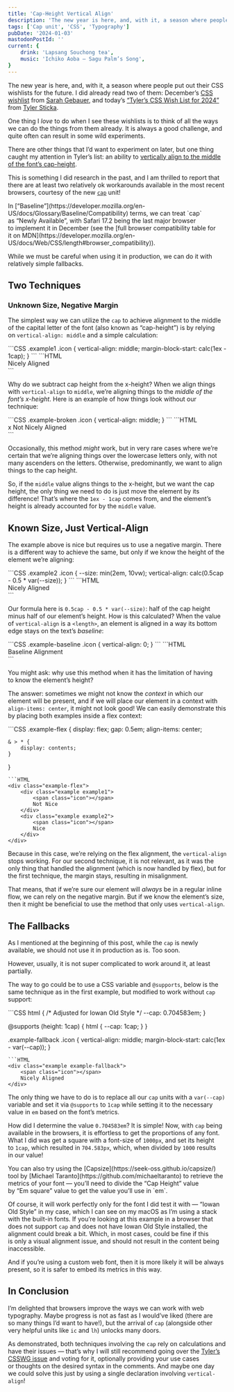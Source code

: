 ```yaml
---
title: 'Cap-Height Vertical Align'
description: 'The new year is here, and, with it, a season where people put out their CSS wishlists for the future. I did already read two of them: December’s CSS wishlist from Sarah Gebauer, and today’s “Tyler’s CSS Wish List for 2024” from Tyler Sticka. One thing caught my attention in Tyler’s list: an ability to vertically align to the middle of the font’s cap-height. I am thrilled to report that there are at least two relatively ok workarounds available in the most recent browsers, courtesy of the new `cap` unit!'
tags: ['Cap unit', 'CSS', 'Typography']
pubDate: '2024-01-03'
mastodonPostId: ''
current: {
	drink: 'Lapsang Souchong tea',
	music: 'Ichiko Aoba — Sagu Palm’s Song',
}
---
```



The new year is here, and, with it, a season where people put out their CSS wishlists for the future.
I did already read two of them: December’s [CSS wishlist](https://www.sarahgebauer.com/post/day-25-css-wishlist/) from [Sarah Gebauer](https://www.sarahgebauer.com/), and today’s [“Tyler’s CSS Wish List for 2024”](https://cloudfour.com/thinks/tylers-css-wish-list-for-2024/) from [Tyler Sticka](https://tylersticka.com/).

One thing I _love_ to do when I see these wishlists is to think of all the ways we can do the things from them already. It is always a good challenge, and quite often can result in some wild experiments.

There are other things that I’d want to experiment on later, but one thing caught my attention in Tyler’s list: an ability to [vertically align to the middle of the font’s cap-height](https://github.com/w3c/csswg-drafts/issues/4707).

This is something I did research in the past, and I am thrilled to report that there are at least two relatively ok workarounds available in the most recent browsers, courtesy of the new [`cap`](https://drafts.csswg.org/css-values/#cap) unit!

<aside class="warning">
In [“Baseline”](https://developer.mozilla.org/en-US/docs/Glossary/Baseline/Compatibility) terms, we can treat `cap` as “Newly Available”, with Safari 17.2 being the last major browser to implement it in December (see the [full browser compatibility table for it on MDN](https://developer.mozilla.org/en-US/docs/Web/CSS/length#browser_compatibility)).

While we must be careful when using it in production, we can do it with relatively simple fallbacks.
</aside>

## Two Techniques

### Unknown Size, Negative Margin

The simplest way we can utilize the `cap` to achieve alignment to the middle of the capital letter of the font (also known as “cap-height”) is by relying on `vertical-align: middle` and a simple calculation:

<style>{`
.example {
	font-size: min(2em, 9vw);
}
.example,
.example-flex {
	padding: min(0.5em, 2.5vw);
}
.icon {
	display: inline-block;
	height: var(--size, min(2em, 10vw));
	aspect-ratio: 1;
	overflow: hidden;
	resize: vertical;
	background: var(--PINK)
}
`}</style>

<LiveExample class="require-cap" caption="A live example showing a pink square centered over the font’s cap height. Resizing the square shows how the alignment stays the same." shouldHideHTML>
```CSS
.example1 .icon {
	vertical-align: middle;
	margin-block-start: calc(1ex - 1cap);
}
```
```HTML
<div class="example example1">
	<span class="icon"></span>
	Nicely Aligned
</div>
```
</LiveExample>

Why do we subtract cap height from the x-height? When we align things with `vertical-align` to `middle`, we’re aligning things to the _middle of the font’s x-height_. Here is an example of how things look without our technique:

<LiveExample class="require-cap" caption="A live example showing a pink square centered over the font’s x-height. We can see that it aligns with the “x” letter, but does not with the capitalized text alongside." shouldHideHTML>
```CSS
.example-broken .icon {
	vertical-align: middle;
}
```
```HTML
<div class="example example-broken">
	x
	<span class="icon"></span>
	Not Nicely Aligned
</div>
```
</LiveExample>

Occasionally, this method _might_ work, but in very rare cases where we’re certain that we’re aligning things over the lowercase letters only, with not many ascenders on the letters. Otherwise, predominantly, we want to align things to the cap height.

So, if the `middle` value aligns things to the x-height, but we want the cap height, the only thing we need to do is just move the element by its difference! That’s where the `1ex - 1cap` comes from, and the element’s height is already accounted for by the `middle` value.

## Known Size, Just Vertical-Align

The example above is nice but requires us to use a negative margin. There is a different way to achieve the same, but only if we know the height of the element we’re aligning:

<LiveExample class="require-cap" caption="A live example showing a pink square centered over the font’s cap height. Resizing the square shows that only the initial height works and the element is misaligned when we change the height without adjusting the corresponding CSS variable." shouldHideHTML>
```CSS
.example2 .icon {
	--size: min(2em, 10vw);
	vertical-align: calc(0.5cap - 0.5 * var(--size));
}
```
```HTML
<div class="example example2">
	<span class="icon"></span>
	Nicely Aligned
</div>
```
</LiveExample>

Our formula here is `0.5cap - 0.5 * var(--size)`: half of the cap height minus half of our element’s height. How is this calculated? When the value of `vertical-align` is a `<length>`, an element is aligned in a way its bottom edge stays on the text’s _baseline_:

<LiveExample class="require-cap" caption="A live example showing a pink square aligned over the font’s baseline. Resizing the square shows how it stays on the baseline regardless of the size." shouldHideHTML>
```CSS
.example-baseline .icon {
	vertical-align: 0;
}
```
```HTML
<div class="example example-baseline">
	<span class="icon"></span>
	Baseline Alignment
</div>
```
</LiveExample>

You might ask: why use this method when it has the limitation of having to know the element’s height?

The answer: sometimes we might not know the _context_ in which our element will be present, and if we will place our element in a context with `align-items: center`, it might not look good! We can easily demonstrate this by placing both examples inside a flex context:

<LiveExample class="require-cap" caption="A live example showing two pink squares, where the first one is not aligned nicely.">
```CSS
.example-flex {
	display: flex;
	gap: 0.5em;
	align-items: center;

	& > * {
		display: contents;
	}
}
```
```HTML
<div class="example-flex">
	<div class="example example1">
		<span class="icon"></span>
		Not Nice
	</div>
	<div class="example example2">
		<span class="icon"></span>
		Nice
	</div>
</div>
```
</LiveExample>

Because in this case, we’re relying on the flex alignment, the `vertical-align` stops working. For our second technique, it is not relevant, as it was the only thing that handled the alignment (which is now handled by flex), but for the first technique, the margin stays, resulting in misalignment.

That means, that if we’re sure our element will _always_ be in a regular inline flow, we can rely on the negative margin. But if we know the element’s size, then it might be beneficial to use the method that only uses `vertical-align`.

## The Fallbacks

As I mentioned at the beginning of this post, while the `cap` is newly available, we should not use it in production as is. Too soon.

However, usually, it is not super complicated to work around it, at least partially.

The way to go could be to use a CSS variable and `@supports`, below is the same technique as in the first example, but modified to work without `cap` support:

<LiveExample caption="A live example showing a pink square centered over the font’s cap height. Resizing the square shows how the alignment stays the same." shouldHideHTML>
```CSS
html {
	/* Adjusted for Iowan Old Style */
	--cap: 0.704583em;
}

@supports (height: 1cap) {
	html {
		--cap: 1cap;
	}
}

.example-fallback .icon {
	vertical-align: middle;
	margin-block-start: calc(1ex - var(--cap));
}
```
```HTML
<div class="example example-fallback">
	<span class="icon"></span>
	Nicely Aligned
</div>
```
</LiveExample>

The only thing we have to do is to replace all our `cap` units with a `var(--cap)` variable and set it via `@supports` to `1cap` while setting it to the necessary value in `em` based on the font’s metrics.

How did I determine the value `0.704583em`? It is simple! Now, with `cap` being available in the browsers, it is effortless to get the proportions of any font. What I did was get a square with a font-size of `1000px`, and set its height to `1cap`, which resulted in `704.583px`, which, when divided by `1000` results in our value!

<aside>
You can also try using the [Capsize](https://seek-oss.github.io/capsize/) tool by [Michael Taranto](https://github.com/michaeltaranto) to retrieve the metrics of your font — you’ll need to divide the “Cap Height” value by “Em square” value to get the value you’ll use in `em`.
</aside>

Of course, it will work perfectly only for the font I did test it with — “Iowan Old Style” in my case, which I can see on my macOS as I’m using a stack with the built-in fonts. If you’re looking at this example in a browser that does not support `cap` and does not have Iowan Old Style installed, the alignment could break a bit. Which, in most cases, could be fine if this is only a visual alignment issue, and should not result in the content being inaccessible.

And if you’re using a custom web font, then it is more likely it will be always present, so it is safer to embed its metrics in this way.

## In Conclusion

I’m delighted that browsers improve the ways we can work with web typography. Maybe progress is not as fast as I would’ve liked (there are so many things I’d want to have!), but the arrival of `cap` (alongside other very helpful units like `ic` and `lh`) unlocks many doors.

As demonstrated, both techniques involving the `cap` rely on calculations and have their issues — that’s why I will still recommend going over the [Tyler’s CSSWG issue](https://github.com/w3c/csswg-drafts/issues/4707) and voting for it, optionally providing your use cases or thoughts on the desired syntax in the comments. And maybe one day we could solve this just by using a single declaration involving `vertical-align`!
